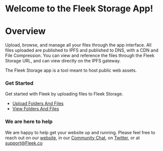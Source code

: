 # Welcome to the Fleek Storage App!

# Overview

Upload, browse, and manage all your files through the app interface. All files uploaded are published to IPFS and published to DNS, with a CDN and File Compression. You can view and reference the files through the Fleek Storage URL, and can view directly on the IPFS gateway.

The Fleek Storage app is a tool meant to host public web assets.

### Get Started

Get started with Fleek by uploading files to Fleek Storage.

- [Upload Folders And Files](/StorageApp/UploadFoldersAndFiles/)
- [View Folders And Files](/StorageApp/ViewFoldersAndFiles/)

### We are here to help

We are happy to help get your website up and running. Please feel free to reach out on our [website](https://Fleek.co), in our [Community Chat](https://join.slack.com/t/fleek-public/shared_invite/zt-bxna7y1d-PbVdut4rgHt5jM6Zjg9g9A), on [Twitter](https://twitter.com/FleekHQ), or at support@Fleek.co
